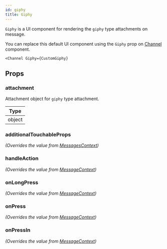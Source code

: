```yaml
---
id: giphy
title: Giphy
---
```




`Giphy` is a UI component for rendering the `giphy` type attachments on message.

You can replace this default UI component using the `Giphy` prop on [Channel](../core-components/channel) component.

```tsx
<Channel Giphy={CustomGiphy}
```

## Props

### attachment

Attachment object for `giphy` type attachment.

| Type |
| - |
| object |

### additionalTouchableProps

_(Overrides the value from [MessagesContext](../../contexts/messages-context))_

<AdditionalTouchableProps />

### handleAction

_(Overrides the value from [MessageContext](../../contexts/message-context))_

<HandleAction />

### onLongPress

_(Overrides the value from [MessageContext](../../contexts/message-context))_

<OnLongPress />

### onPress

_(Overrides the value from [MessageContext](../../contexts/message-context))_

<OnPress />

### onPressIn

_(Overrides the value from [MessageContext](../../contexts/message-context))_

<OnPressIn />